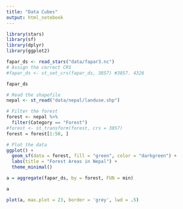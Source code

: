 ```yaml
---
title: "Data Cubes"
output: html_notebook
---
```



```r
library(stars)
library(sf)
library(dplyr)
library(ggplot2)
```

```r
fapar_ds <- read_stars("data/fapar3.nc")
# Assign the correct CRS 
#fapar_ds <- st_set_crs(fapar_ds, 3857) #3857. 4326

fapar_ds
```

```r
# Read the shapefile
nepal <- st_read("data/nepal/landuse.shp")

# Filter the forest
forest <- nepal %>%
  filter(Category == "Forest")
#forest <- st_transform(forest, crs = 3857)
forest = forest[1:50, ]
```
```r
# Plot the data
ggplot() +
  geom_sf(data = forest, fill = "green", color = "darkgreen") +
  labs(title = "Forest Areas in Nepal") +
  theme_minimal()
```
```r
a = aggregate(fapar_ds, by = forest, FUN = min)
```

```r
a
```


```r
plot(a, max.plot = 23, border = 'grey', lwd = .5)
```
